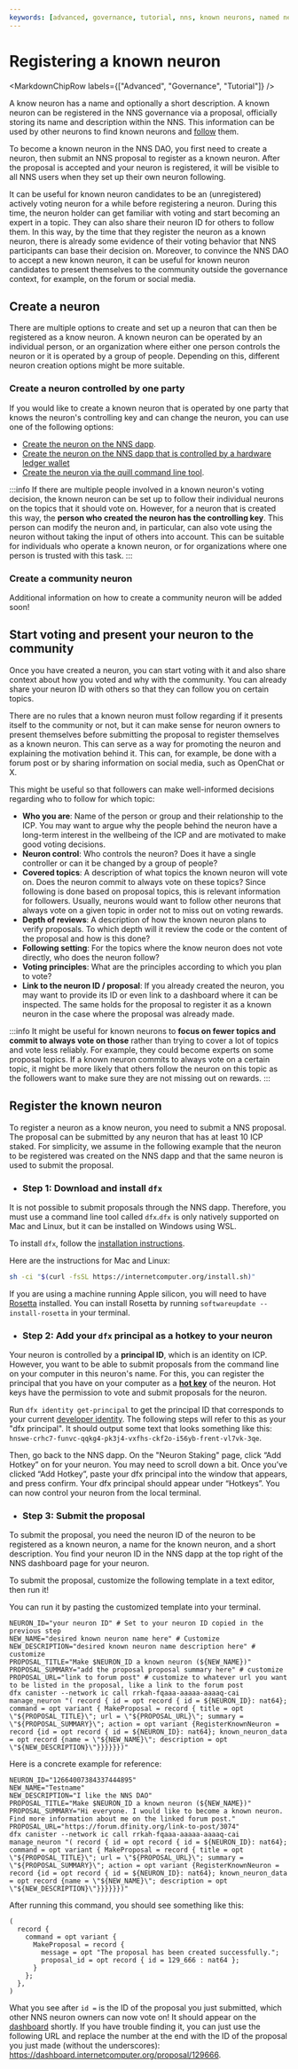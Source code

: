 ```yaml
---
keywords: [advanced, governance, tutorial, nns, known neurons, named neurons, neurons]
---
```



# Registering a known neuron

<MarkdownChipRow labels={["Advanced", "Governance", "Tutorial"]} />


A know neuron has a name and optionally a short description.
A known neuron can be registered in the NNS governance via a proposal, officially storing its name and description
within the NNS. This information can be used by other neurons to find known neurons and [follow](https://learn.internetcomputer.org/hc/en-us/articles/34084120668692-NNS-Neurons) them.

To become a known neuron in the NNS DAO, you first need to create a neuron, then submit an NNS proposal to register as a known neuron. After the proposal is accepted and your neuron is registered, it will be visible to all NNS users when they set up their own neuron following.

It can be useful for known neuron candidates to be an (unregistered) actively voting neuron for a while before registering a neuron. During this time, the neuron holder can get familiar with voting and start becoming an expert in a topic. They can also share their neuron ID for others to follow them. In this way, by the time that they register the neuron as a known neuron, there is already some evidence of their voting behavior that NNS participants can base their decision on. Moreover, to convince the NNS DAO to accept a new known neuron, it can be useful for known neuron candidates to present themselves to the community outside the governance context, for example, on the forum or social media.

## Create a neuron
There are multiple options to create and set up a neuron that can then be registered as a know neuron.
A known neuron can be operated by an individual person, or an organization where either one person controls the neuron or it is operated by a group of people.
Depending on this, different neuron creation options might be more suitable.

### Create a neuron controlled by one party

If you would like to create a known neuron that is operated by one party that knows the neuron's controlling key and can change the neuron, you can use one of the following options:
* [Create the neuron on the NNS dapp](https://learn.internetcomputer.org/hc/en-us/articles/33692645961236-NNS-Network-Nervous-System).
* [Create the neuron on the NNS dapp that is controlled by a hardware ledger wallet](https://support.dfinity.org/hc/en-us/articles/8760495850900-How-do-I-use-my-Ledger-Nano-with-the-Internet-Computer)
* [Create the neuron via the quill command line tool](https://support.dfinity.org/hc/en-us/articles/4408752586260-What-is-Quill).

:::info
If there are multiple people involved in a known neuron's voting decision, the known neuron can be set up to follow their individual neurons on the topics that it should vote on.
However, for a neuron that is created this way, the **person who created the neuron has the controlling key**.
This person can modify the neuron and, in particular, can also vote using the neuron without taking the input of others into account.
This can be suitable for individuals who operate a known neuron, or for organizations where one person is trusted with this task.
:::

### Create a community neuron

Additional information on how to create a community neuron will be added soon!


## Start voting and present your neuron to the community
Once you have created a neuron, you can start voting with it and also share context about how you voted and why with the community. You can already share your neuron ID with others so that they can follow you on certain topics.

There are no rules that a known neuron must follow regarding if it presents itself to the community or not, but it can make sense for neuron owners to present themselves before submitting the proposal to register themselves as a known neuron. This can serve as a way for promoting the neuron and explaining the motivation behind it.
This can, for example, be done with a forum post or by sharing information on social media, such as OpenChat or X.

This might be useful so that followers can make well-informed decisions regarding who to follow for which topic:

* **Who you are**: Name of the person or group and their relationship to the ICP. You may want to argue why the people behind the neuron have a long-term interest in the wellbeing of the ICP and are motivated to make good voting decisions.
* **Neuron control**: Who controls the neuron? Does it have a single controller or can it be changed by a group of people?
* **Covered topics**: A description of what topics the known neuron will vote on. Does the neuron commit to always vote on these topics? Since following is done based on proposal topics, this is relevant information for followers. Usually, neurons would want to follow other neurons that always vote on a given topic in order not to miss out on voting rewards.
* **Depth of reviews**: A description of how the known neuron plans to verify proposals. To which depth will it review the code or the content of the proposal and how is this done?
* **Following setting**: For the topics where the know neuron does not vote directly, who does the neuron follow?
* **Voting principles**: What are the principles according to which you plan to vote?
* **Link to the neuron ID / proposal**: If you already created the neuron, you may want to provide its ID or even link to a dashboard where it can be inspected. The same holds for the proposal to register it as a known neuron in the case where the proposal was already made.

:::info
It might be useful for known neurons to **focus on fewer topics and commit to always vote on those** rather than trying to cover a lot of topics and vote less reliably. For example, they could become experts on some proposal topics. If a known neuron commits to always vote on a certain topic, it might be more likely that others follow the neuron on this topic as the followers want to make sure they are not missing out on rewards.
:::


## Register the known neuron
To register a neuron as a know neuron, you need to submit a NNS proposal. The proposal can be submitted by any neuron that has at
least 10 ICP staked.
For simplicity, we assume in the following example that the neuron to be registered was created on the NNS dapp and that the same neuron is
used to submit the proposal.

- ### Step 1: Download and install `dfx`

It is not possible to submit proposals through the NNS dapp. Therefore, you must use a command line tool called `dfx`.`dfx` is only natively supported on Mac and Linux, but it can be installed on Windows using WSL.

To install `dfx`, follow the [installation instructions](/docs/building-apps/getting-started/install#installing-dfx).

Here are the instructions for Mac and Linux:

```bash
sh -ci "$(curl -fsSL https://internetcomputer.org/install.sh)"
```

If you are using a machine running Apple silicon, you will need to have [Rosetta](https://support.apple.com/en-us/HT211861) installed.
You can install Rosetta by running `softwareupdate --install-rosetta` in your terminal.

- ### Step 2: Add your `dfx` principal as a hotkey to your neuron

Your neuron is controlled by a **principal ID**, which is an identity on ICP.
However, you want to be able to submit proposals from the command line on your computer in this neuron's name.
For this, you can register the principal that you have on your computer as a
[**hot key**](https://learn.internetcomputer.org/hc/en-us/articles/34084120668692-NNS-Neurons#neuron-attributes)
of the neuron. Hot keys have the permission to vote and submit proposals for the neuron.

Run `dfx identity get-principal` to get the principal ID that corresponds to your current [developer identity](/docs/building-apps/getting-started/identities). The following steps will refer to this as your "dfx principal".
It should output some text that looks something like this: `hnswe-crhc7-funvc-qqkg4-pk3j4-vxfhs-ckf2o-i56yb-frent-vl7vk-3qe`.

Then, go back to the NNS dapp. On the "Neuron Staking" page, click “Add Hotkey” on for your neuron.
You may need to scroll down a bit. Once you’ve clicked “Add Hotkey”, paste your dfx principal into the window that appears,
and press confirm.
Your dfx principal should appear under “Hotkeys”.
You can now control your neuron from the local terminal.

- ### Step 3: Submit the proposal
To submit the proposal, you need the neuron ID of the neuron to be registered as a known neuron, a name for the known neuron, and a
 short description.
 You find your neuron ID in the NNS dapp at the top right of the NNS dashboard page for your neuron.

To submit the proposal, customize the following template in a text editor, then run it!

You can run it by pasting the customized template into your terminal.

```
NEURON_ID="your neuron ID" # Set to your neuron ID copied in the previous step
NEW_NAME="desired known neuron name here" # Customize
NEW_DESCRIPTION="desired known neuron name description here" # customize
PROPOSAL_TITLE="Make $NEURON_ID a known neuron (${NEW_NAME})"
PROPOSAL_SUMMARY="add the proposal proposal summary here" # customize
PROPOSAL_URL="link to forum post" # customize to whatever url you want to be listed in the proposal, like a link to the forum post
dfx canister --network ic call rrkah-fqaaa-aaaaa-aaaaq-cai manage_neuron "( record { id = opt record { id = ${NEURON_ID}: nat64}; command = opt variant { MakeProposal = record { title = opt \"${PROPOSAL_TITLE}\"; url = \"${PROPOSAL_URL}\"; summary = \"${PROPOSAL_SUMMARY}\"; action = opt variant {RegisterKnownNeuron = record {id = opt record { id = ${NEURON_ID}: nat64}; known_neuron_data = opt record {name = \"${NEW_NAME}\"; description = opt \"${NEW_DESCRIPTION}\"}}}}}})"

```

Here is a concrete example for reference:
```
NEURON_ID="12664007384337444895"
NEW_NAME="Testname"
NEW_DESCRIPTION="I like the NNS DAO"
PROPOSAL_TITLE="Make $NEURON_ID a known neuron (${NEW_NAME})"
PROPOSAL_SUMMARY="Hi everyone. I would like to become a known neuron. Find more information about me on the linked forum post."
PROPOSAL_URL="https://forum.dfinity.org/link-to-post/3074"
dfx canister --network ic call rrkah-fqaaa-aaaaa-aaaaq-cai manage_neuron "( record { id = opt record { id = ${NEURON_ID}: nat64}; command = opt variant { MakeProposal = record { title = opt \"${PROPOSAL_TITLE}\"; url = \"${PROPOSAL_URL}\"; summary = \"${PROPOSAL_SUMMARY}\"; action = opt variant {RegisterKnownNeuron = record {id = opt record { id = ${NEURON_ID}: nat64}; known_neuron_data = opt record {name = \"${NEW_NAME}\"; description = opt \"${NEW_DESCRIPTION}\"}}}}}})"

```

After running this command, you should see something like this:
```
(
  record {
    command = opt variant {
      MakeProposal = record {
        message = opt "The proposal has been created successfully.";
        proposal_id = opt record { id = 129_666 : nat64 };
      }
    };
  },
)

```

What you see after `id =` is the ID of the proposal you just submitted, which other NNS neuron owners can now vote on!
It should appear on the [dashboard](https://dashboard.internetcomputer.org/governance) shortly.
If you have trouble finding it, you can just use the following URL and replace the number at the end with the ID of the proposal you just made (without the underscores):
 https://dashboard.internetcomputer.org/proposal/129666.